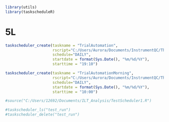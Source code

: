 ```r
library(utils)
library(taskscheduleR)
```


# 5L
```r
taskscheduler_create(taskname = "TrialAutomation",
                     rscript="C:/Users/Aurora/Documents/InstrumentQC/TheScript_5L.R",
                     schedule="DAILY",
                     startdate = format(Sys.Date(), "%m/%d/%Y"),
                     starttime = "19:10")

taskscheduler_create(taskname = "TrialAutomationMorning",
                     rscript="C:/Users/Aurora/Documents/InstrumentQC/TheScript_5L.R",
                     schedule="DAILY",
                     startdate = format(Sys.Date(), "%m/%d/%Y"),
                     starttime = "10:00")

#source("C:/Users/12692/Documents/ILT_Analysis/TestScheduler1.R")

#taskscheduler_ls("test_run")
#taskscheduler_delete("test_run")
```